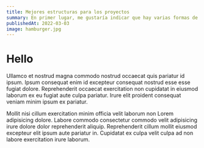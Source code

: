 ```yaml
---
title: Mejores estructuras para los proyectos
summary: En primer lugar, me gustaría indicar que hay varias formas de generar una estructura óptima de un proyecto web, esta puede variar en función de las necesidades del proyecto, por lo tanto, esta entrada estará basada en como me organizo yo para crear un proyecto web.
publishedAt: 2022-03-03
image: hamburger.jpg
---
```


# Hello

Ullamco et nostrud magna commodo nostrud occaecat quis pariatur id ipsum. Ipsum
consequat enim id excepteur consequat nostrud esse esse fugiat dolore.
Reprehenderit occaecat exercitation non cupidatat in eiusmod laborum ex eu
fugiat aute culpa pariatur. Irure elit proident consequat veniam minim ipsum ex
pariatur.

Mollit nisi cillum exercitation minim officia velit laborum non Lorem
adipisicing dolore. Labore commodo consectetur commodo velit adipisicing irure
dolore dolor reprehenderit aliquip. Reprehenderit cillum mollit eiusmod
excepteur elit ipsum aute pariatur in. Cupidatat ex culpa velit culpa ad non
labore exercitation irure laborum.
